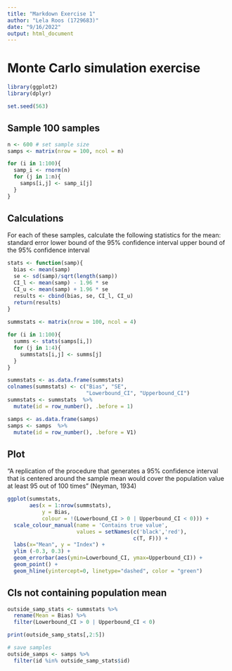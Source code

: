 ```yaml
---
title: "Markdown Exercise 1"
author: "Lela Roos (1729683)"
date: "9/16/2022"
output: html_document
---
```


# Monte Carlo simulation exercise
```r
library(ggplot2)
library(dplyr)
```
```r
set.seed(563)
```


## Sample 100 samples

```r
n <- 600 # set sample size
samps <- matrix(nrow = 100, ncol = n)

for (i in 1:100){
  samp_i <- rnorm(n)
  for (j in 1:n){
    samps[i,j] <- samp_i[j]
  }
}


```

## Calculations
For each of these samples, calculate the following statistics for the mean:
standard error
lower bound of the 95% confidence interval
upper bound of the 95% confidence interval

```r
stats <- function(samp){
  bias <- mean(samp)
  se <- sd(samp)/sqrt(length(samp))
  CI_l <- mean(samp) - 1.96 * se
  CI_u <- mean(samp) + 1.96 * se
  results <- cbind(bias, se, CI_l, CI_u)
  return(results)
}
  
summstats <- matrix(nrow = 100, ncol = 4)

for (i in 1:100){
  summs <- stats(samps[i,])
  for (j in 1:4){
    summstats[i,j] <- summs[j]
  }
}
```


```r
summstats <- as.data.frame(summstats)
colnames(summstats) <- c("Bias", "SE", 
                         "Lowerbound_CI", "Upperbound_CI")
summstats <- summstats  %>% 
  mutate(id = row_number(), .before = 1)

samps <- as.data.frame(samps)
samps <- samps  %>% 
  mutate(id = row_number(), .before = V1)

```

## Plot
"A replication of the procedure that generates a 95% confidence interval that is centered around the sample mean would cover the population value at least 95 out of 100 times" (Neyman, 1934)

```r
ggplot(summstats, 
       aes(x = 1:nrow(summstats),
           y = Bias,
           colour = !(Lowerbound_CI > 0 | Upperbound_CI < 0))) +
  scale_colour_manual(name = 'Contains true value', 
                      values = setNames(c('black','red'),
                                        c(T, F))) +
  labs(x="Mean", y = "Index") +
  ylim (-0.3, 0.3) +
  geom_errorbar(aes(ymin=Lowerbound_CI, ymax=Upperbound_CI)) +
  geom_point() + 
  geom_hline(yintercept=0, linetype="dashed", color = "green")


```
## CIs not containing population mean

```r
outside_samp_stats <- summstats %>% 
  rename(Mean = Bias) %>% 
  filter(Lowerbound_CI > 0 | Upperbound_CI < 0)

print(outside_samp_stats[,2:5])
```

```r
# save samples
outside_samps <- samps %>% 
  filter(id %in% outside_samp_stats$id)
```


